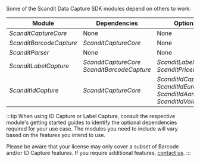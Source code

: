 
Some of the Scandit Data Capture SDK modules depend on others to work:

| Module      | Dependencies | Optional Dependencies |
| ----------- | ----------- | ----------- |
| *ScanditCaptureCore*      | None | None |
| *ScanditBarcodeCapture*   | *ScanditCaptureCore* | None |
| *ScanditParser*           | None | None |
| *ScanditLabelCapture*     | *ScanditCaptureCore* <br/>*ScanditBarcodeCapture* | *ScanditLabelCaptureText* <br/>*ScanditPriceLabel* |
| *ScanditIdCapture*        | *ScanditCaptureCore*        | *ScanditIdCaptureBackend*<br/>*ScanditIdEuropeDrivingLicense*<br/>*ScanditIdAamvaBarcodeVerification* <br/>*ScanditIdVoidedDetection* |


:::tip
When using ID Capture or Label Capture, consult the respective module's getting started guides to identify the optional dependencies required for your use case. The modules you need to include will vary based on the features you intend to use.

Please be aware that your license may only cover a subset of Barcode and/or ID Capture features. If you require additional features, [contact us](mailto:support@scandit.com).
:::